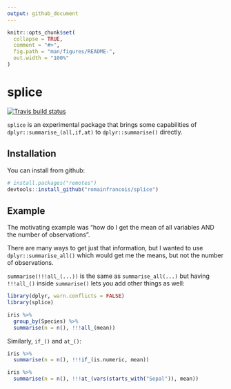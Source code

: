 ```yaml
---
output: github_document
---
```


<!-- README.md is generated from README.Rmd. Please edit that file -->

```r
knitr::opts_chunk$set(
  collapse = TRUE,
  comment = "#>",
  fig.path = "man/figures/README-",
  out.width = "100%"
)
```
# splice

<!-- badges: start -->
[![Travis build status](https://travis-ci.org/romainfrancois/splice.svg?branch=master)](https://travis-ci.org/romainfrancois/splice)
<!-- badges: end -->

`splice` is an experimental package that brings some capabilities of 
`dplyr::summarise_(all,if,at)` to `dplyr::summarise()` directly. 

## Installation

You can install from github:

``` r
# install.packages("remotes")
devtools::install_github("romainfrancois/splice")
```

## Example

The motivating example was "how do I get the mean of all variables AND the number of observations". 

There are many ways to get just that information, but I wanted to use `dplyr::summarise_all()`
which would get me the means, but not the number of observations. 

`summarise(!!!all_(...))` is the same as `summarise_all(...)` but having `!!!all_()` inside
`summarise()` lets you add other things as well: 

```r
library(dplyr, warn.conflicts = FALSE)
library(splice)

iris %>% 
  group_by(Species) %>% 
  summarise(n = n(), !!!all_(mean))
```

Similarly, `if_()` and `at_()`: 

```r
iris %>%
  summarise(n = n(), !!!if_(is.numeric, mean))

iris %>%
  summarise(n = n(), !!!at_(vars(starts_with("Sepal")), mean))
```

